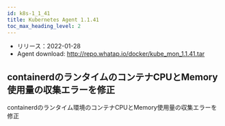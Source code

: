 ```yaml
---
id: k8s-1_1_41
title: Kubernetes Agent 1.1.41
toc_max_heading_level: 2
---
```



-   リリース：2022-01-28
-   Agent download: http://repo.whatap.io/docker/kube_mon_1.1.41.tar

## containerdのランタイムのコンテナCPUとMemory使用量の収集エラーを修正

containerdのランタイム環境のコンテナCPUとMemory使用量の収集エラーを修正
